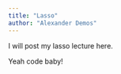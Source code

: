 ```yaml
---
title: "Lasso"
author: "Alexander Demos"
---
```


I will post my lasso lecture here.

Yeah code baby!
